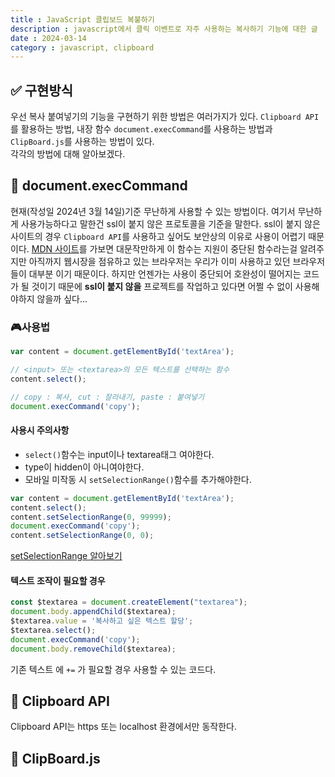 ```yaml
---
title : JavaScript 클립보드 복붙하기
description : javascript에서 클릭 이벤트로 자주 사용하는 복사하기 기능에 대한 글
date : 2024-03-14
category : javascript, clipboard
---
```


## ✅ 구현방식

우선 복사 붙여넣기의 기능을 구현하기 위한 방법은 여러가지가 있다. 
`Clipboard API`를 활용하는 방법, 내장 함수 `document.execCommand`를 사용하는 방법과 `ClipBoard.js`를 사용하는 방법이 있다.  
각각의 방법에 대해 알아보겠다.

## 🎲 document.execCommand

현재(작성일 2024년 3월 14일)기준 무난하게 사용할 수 있는 방법이다.
여기서 무난하게 사용가능하다고 말한건 ssl이 붙지 않은 프로토콜을 기준을 말한다.
ssl이 붙지 않은 사이트의 경우 `Clipboard API`를 사용하고 싶어도 보안상의 이유로 사용이 어렵기 때문이다.
[MDN 사이트](https://developer.mozilla.org/ko/docs/Web/API/Document/execCommand)를 가보면 
대문작만하게 이 함수는 지원이 중단된 함수라는걸 알려주지만 아직까지 웹시장을 점유하고 있는 브라우저는 우리가 이미 사용하고 있던 브라우저들이 대부분 이기 때문이다.
하지만 언젠가는 사용이 중단되어 호완성이 떨어지는 코드가 될 것이기 때문에 **ssl이 붙지 않을** 프로젝트를 작업하고 있다면 어쩔 수 없이 사용해야하지 않을까 싶다...

### 🎮사용법

```js
var content = document.getElementById('textArea');

// <input> 또는 <textarea>의 모든 텍스트를 선택하는 함수
content.select();

// copy : 복사, cut : 잘라내기, paste : 붙여넣기
document.execCommand('copy');   
```

#### 사용시 주의사항
* `select()`함수는 input이나 textarea태그 여야한다.
*  type이 hidden이 아니여야한다.
* 모바일  미작동 시 `setSelectionRange()`함수를 추가해야한다.

```js
var content = document.getElementById('textArea');
content.select();
content.setSelectionRange(0, 99999);
document.execCommand('copy');   
content.setSelectionRange(0, 0);
```
[setSelectionRange 알아보기](https://developer.mozilla.org/en-US/docs/Web/API/HTMLInputElement/setSelectionRange)


#### 텍스트 조작이 필요할 경우

```js
const $textarea = document.createElement("textarea");
document.body.appendChild($textarea);
$textarea.value = '복사하고 싶은 텍스트 할당';
$textarea.select();
document.execCommand('copy');
document.body.removeChild($textarea);
```
기존 텍스트 에 `+=` 가 필요할 경우 사용할 수 있는 코드다.

## 🎲 Clipboard API
Clipboard API는 https 또는 localhost 환경에서만 동작한다.

## 🎲 ClipBoard.js














